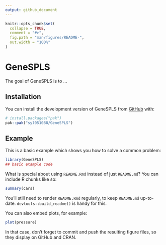 ```yaml
---
output: github_document
---
```


<!-- README.md is generated from README.Rmd. Please edit that file -->

```r
knitr::opts_chunk$set(
  collapse = TRUE,
  comment = "#>",
  fig.path = "man/figures/README-",
  out.width = "100%"
)
```

# GeneSPLS

<!-- badges: start -->
<!-- badges: end -->

The goal of GeneSPLS is to ...

## Installation

You can install the development version of GeneSPLS from [GitHub](https://github.com/) with:

``` r
# install.packages("pak")
pak::pak("syl051088/GeneSPLS")
```

## Example

This is a basic example which shows you how to solve a common problem:

```r
library(GeneSPLS)
## basic example code
```

What is special about using `README.Rmd` instead of just `README.md`? You can include R chunks like so:

```r
summary(cars)
```

You'll still need to render `README.Rmd` regularly, to keep `README.md` up-to-date. `devtools::build_readme()` is handy for this.

You can also embed plots, for example:

```r
plot(pressure)
```

In that case, don't forget to commit and push the resulting figure files, so they display on GitHub and CRAN.
